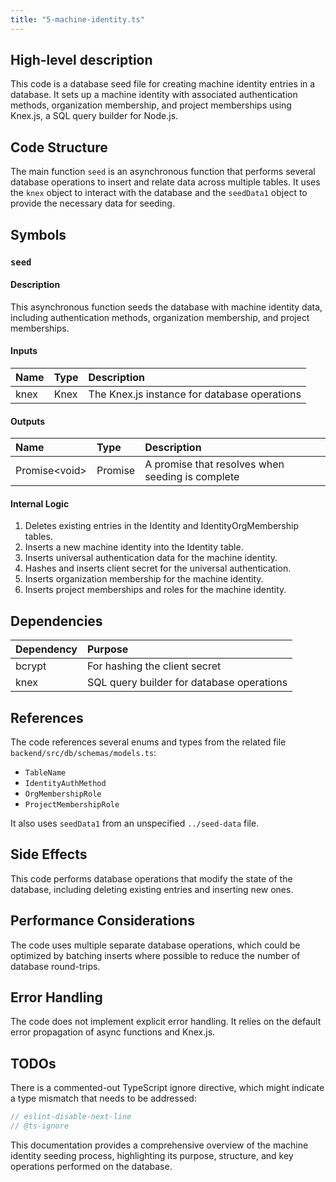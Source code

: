 ```yaml
---
title: "5-machine-identity.ts"
---
```


## High-level description
This code is a database seed file for creating machine identity entries in a database. It sets up a machine identity with associated authentication methods, organization membership, and project memberships using Knex.js, a SQL query builder for Node.js.

## Code Structure
The main function `seed` is an asynchronous function that performs several database operations to insert and relate data across multiple tables. It uses the `knex` object to interact with the database and the `seedData1` object to provide the necessary data for seeding.

## Symbols

### `seed`
#### Description
This asynchronous function seeds the database with machine identity data, including authentication methods, organization membership, and project memberships.

#### Inputs
| Name | Type | Description |
|:-----|:-----|:------------|
| knex | Knex | The Knex.js instance for database operations |

#### Outputs
| Name | Type | Description |
|:-----|:-----|:------------|
| Promise&lt;void&gt; | Promise | A promise that resolves when seeding is complete |

#### Internal Logic
1. Deletes existing entries in the Identity and IdentityOrgMembership tables.
2. Inserts a new machine identity into the Identity table.
3. Inserts universal authentication data for the machine identity.
4. Hashes and inserts client secret for the universal authentication.
5. Inserts organization membership for the machine identity.
6. Inserts project memberships and roles for the machine identity.

## Dependencies
| Dependency | Purpose |
|:-----------|:--------|
| bcrypt | For hashing the client secret |
| knex | SQL query builder for database operations |

## References
The code references several enums and types from the related file `backend/src/db/schemas/models.ts`:
- `TableName`
- `IdentityAuthMethod`
- `OrgMembershipRole`
- `ProjectMembershipRole`

It also uses `seedData1` from an unspecified `../seed-data` file.

## Side Effects
This code performs database operations that modify the state of the database, including deleting existing entries and inserting new ones.

## Performance Considerations
The code uses multiple separate database operations, which could be optimized by batching inserts where possible to reduce the number of database round-trips.

## Error Handling
The code does not implement explicit error handling. It relies on the default error propagation of async functions and Knex.js.

## TODOs
There is a commented-out TypeScript ignore directive, which might indicate a type mismatch that needs to be addressed:
```typescript
// eslint-disable-next-line
// @ts-ignore
```

This documentation provides a comprehensive overview of the machine identity seeding process, highlighting its purpose, structure, and key operations performed on the database.